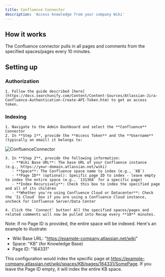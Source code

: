 ```yaml
---
title: Confluence Connector
description: 'Access knowledge from your company Wiki'
---
```


## How it works
The Confluence connector pulls in all pages and comments from the specified spaces/pages every 10 minutes.

## Setting up
### Authorization
    1. Follow the guide described [here](https://docs.searchunify.com/Content/Content-Sources/Atlassian-Jira-Confluence-Authentication-Create-API-Token.htm) to get an access token.

### Indexing
    1. Navigate to the Admin Dashboard and select the **Confluence** Connector
    2. In **Step 1**, provide the **Access Token** and the **Username** (typically an email) it belongs to:

![ConfluenceConnector](/images/connectors/confluence/ConfluenceAuth.png)

    3. In **Step 2**, provide the following information:
       - **Wiki Base URL**: The base URL of your Confluence instance (e.g., https://your-domain.atlassian.net/wiki)
       - **Space**: The Confluence space name to index (e.g., `KB`)
       - **Page ID** (optional): Specific page ID to index - leave empty to index the entire space (e.g., `131368` for a specific page)
       - **Index Recursively**: Check this box to index the specified page and all of its children
       - **Whether you're using Confluence Cloud or Datacenter**: Check the `Is Cloud` box if you are using a Confluence Cloud instance, uncheck for Confluence Server/Data Center

    4. Click the `Connect` button! All the specified spaces/pages and related comments will now be pulled into Recap every **10** minutes.

Note: If no Page ID is provided, the entire space will be indexed. Here's an example to illustrate:
- Wiki Base URL: "https://example-company.atlassian.net/wiki"
- Space: "KB" (for Knowledge Base)
- Page ID: "164331"

This configuration would index the specific page at https://example-company.atlassian.net/wiki/spaces/KB/pages/164331/SomePage. If you leave the Page ID empty, it will index the entire KB space.